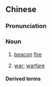 {{also|烽烟}}
==Chinese==
{{zh-forms|s=烽烟}}

===Pronunciation===
{{zh-pron
|m=fēngyān
|c=fung1 jin1
|cat=n
}}

===Noun===
{{zh-noun}}

# {{lb|zh|historical}} [[beacon]] [[fire]]
# {{lb|zh|figurative}} [[war]]; [[warfare]]

====Derived terms====
{{zh-der|烽煙四起}}